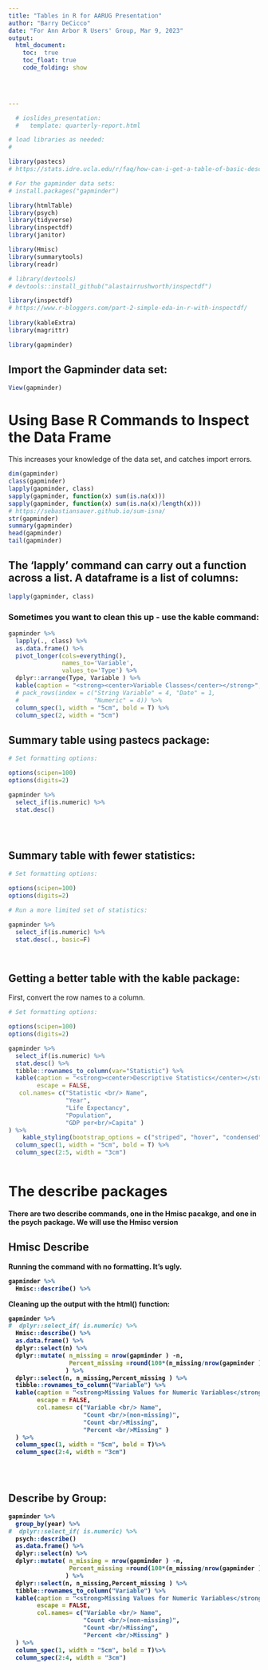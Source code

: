 ```yaml
---
title: "Tables in R for AARUG Presentation"
author: "Barry DeCicco"
date: "For Ann Arbor R Users' Group, Mar 9, 2023"
output:  
  html_document:
    toc:  true
    toc_float: true
    code_folding: show



  
---
```

```r

  # ioslides_presentation:
  #   template: quarterly-report.html

```

```r

# load libraries as needed:
# 

library(pastecs)
# https://stats.idre.ucla.edu/r/faq/how-can-i-get-a-table-of-basic-descriptive-statistics-for-my-variables/

# For the gapminder data sets:
# install.packages("gapminder")

library(htmlTable)
library(psych)
library(tidyverse)
library(inspectdf)
library(janitor)

library(Hmisc)
library(summarytools)
library(readr)

# library(devtools)
# devtools::install_github("alastairrushworth/inspectdf")

library(inspectdf)   
# https://www.r-bloggers.com/part-2-simple-eda-in-r-with-inspectdf/
 
library(kableExtra)
library(magrittr)

library(gapminder)

```

## Import the Gapminder data set:


```r


View(gapminder)

```

# Using Base R Commands to Inspect the Data Frame

This increases your knowledge of the data set, and catches import errors.

```r
dim(gapminder)
class(gapminder)
lapply(gapminder, class)
sapply(gapminder, function(x) sum(is.na(x)))   
sapply(gapminder, function(x) sum(is.na(x)/length(x)))  
# https://sebastiansauer.github.io/sum-isna/
str(gapminder)
summary(gapminder)
head(gapminder)
tail(gapminder)

```


## The 'lapply' command can carry out a function across a list. A dataframe is a list of columns:

```r

lapply(gapminder, class)

```
### Sometimes you want to clean this up - use the <strong>kable</strong> command:


```r

gapminder %>%
  lapply(., class) %>%
  as.data.frame() %>%
  pivot_longer(cols=everything(),
               names_to='Variable',
               values_to='Type') %>%
  dplyr::arrange(Type, Variable ) %>%
  kable(caption = "<strong><center>Variable Classes</center></strong>", full_width = F) %>%
  # pack_rows(index = c("String Variable" = 4, "Date" = 1,
  #                     "Numeric" = 4)) %>%
  column_spec(1, width = "5cm", bold = T) %>%
  column_spec(2, width = "5cm") 


```



## Summary table using <strong>pastecs</strong> package:

```r



# Set formatting options: 

options(scipen=100)
options(digits=2)

gapminder %>% 
  select_if(is.numeric) %>% 
  stat.desc()





```



## Summary table with fewer statistics:

```r



# Set formatting options: 

options(scipen=100)
options(digits=2)

# Run a more limited set of statistics:

gapminder %>% 
  select_if(is.numeric) %>% 
  stat.desc(., basic=F)




```


## Getting a better table with the <strong>kable</strong> package:

First, convert the row names to a column.


```r



# Set formatting options: 

options(scipen=100)
options(digits=2)

gapminder %>% 
  select_if(is.numeric) %>% 
  stat.desc() %>% 
  tibble::rownames_to_column(var="Statistic") %>% 
  kable(caption = "<strong><center>Descriptive Statistics</center></strong>", full_width = F,
        escape = FALSE,
   col.names= c("Statistic <br/> Name",
                "Year",
                "Life Expectancy",
                "Population",
                "GDP per<br/>Capita" )
) %>% 
    kable_styling(bootstrap_options = c("striped", "hover", "condensed")) %>% 
  column_spec(1, width = "5cm", bold = T) %>%
  column_spec(2:5, width = "3cm") 



```


# The <strong>describe<strong> packages

There are two describe commands, one in the Hmisc pacakge, and one in the psych
package.  We will use the <strong>Hmisc</strong> version


## Hmisc Describe


Running the command with no formatting.  It's ugly.


```r


gapminder %>%
  Hmisc::describe() %>%


```


Cleaning up the output with the <strong>html()</strong> function:


```r


gapminder %>%
#  dplyr::select_if( is.numeric) %>%
  Hmisc::describe() %>%
  as.data.frame() %>%
  dplyr::select(n) %>%
  dplyr::mutate( n_missing = nrow(gapminder ) -n,
                 Percent_missing =round(100*(n_missing/nrow(gapminder )),1)
                ) %>%
  dplyr::select(n, n_missing,Percent_missing ) %>%
  tibble::rownames_to_column("Variable") %>%
  kable(caption = "<strong>Missing Values for Numeric Variables</strong>",
        escape = FALSE,
        col.names= c("Variable <br/> Name",
                     "Count <br/>(non-missing)",
                     "Count <br/>Missing",
                     "Percent <br/>Missing" )
  ) %>%
  column_spec(1, width = "5cm", bold = T)%>%
  column_spec(2:4, width = "3cm") 





```

## Describe by Group:

```r




gapminder %>%
  group_by(year) %>% 
#  dplyr::select_if( is.numeric) %>%
  psych::describe()
  as.data.frame() %>%
  dplyr::select(n) %>%
  dplyr::mutate( n_missing = nrow(gapminder ) -n,
                 Percent_missing =round(100*(n_missing/nrow(gapminder )),1)
                ) %>%
  dplyr::select(n, n_missing,Percent_missing ) %>%
  tibble::rownames_to_column("Variable") %>%
  kable(caption = "<strong>Missing Values for Numeric Variables</strong>",
        escape = FALSE,
        col.names= c("Variable <br/> Name",
                     "Count <br/>(non-missing)",
                     "Count <br/>Missing",
                     "Percent <br/>Missing" )
  ) %>%
  column_spec(1, width = "5cm", bold = T)%>%
  column_spec(2:4, width = "3cm") 


```















